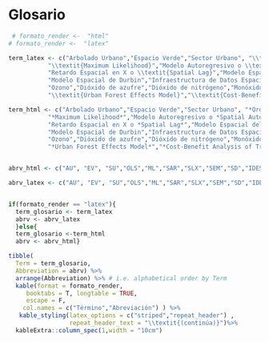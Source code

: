 

# Glosario {-}

```r

 # formato_render <-  "html"
# formato_render <-  "latex"

term_latex <- c("Arbolado Urbano","Espacio Verde","Sector Urbano", "\\textit{Ordinary Least-Square}",
           "\\textit{Maximum Likelihood}","Modelo Autoregresivo o \\textit{Spatial Autocorrelation}",
           "Retardo Espacial en X o \\textit{Spatial Lag}","Modelo Espacial del Error o \\textit{Spatial Error Model}",
           "Modelo Espacial de Durbin","Infraestructura de Datos Espaciales de Santiago de Cali","Plan de Ordenamiento Territorial","Estructura Ecológica Complementaria","\\textit{Web Feature Service}","Censo Arbóreo de Cali 2015","Censo de Población 2005 de Colombia","Lugares Especiales de Alojamiento","\\textit{Local indicators of spatial association}",
           "Ozono","Dióxido de azufre","Dióxido de nitrógeno","Monóxido de carbono","Pequeñas partículas sólidas o líquidas dispersas en la atmósfera, y cuyo diámetro aerodinámico es menor que 10 $\\mu$m",
           "\\textit{Urban Forest Effects Model}","\\textit{Cost-Benefit Analysis of Tree}")

term_html <- c("Arbolado Urbano","Espacio Verde","Sector Urbano", "*Ordinary Least-Square*",
           "*Maximum Likelihood*","Modelo Autoregresivo o *Spatial Autocorrelation*",
           "Retardo Espacial en X o *Spatial Lag*","Modelo Espacial del Error o *Spatial Error Model*",
           "Modelo Espacial de Durbin","Infraestructura de Datos Espaciales de Santiago de Cali","Plan de Ordenamiento Territorial","Estructura Ecológica Complementaria","*Web Feature Service*","Censo Arbóreo de Cali 2015","Censo de Población 2005 de Colombia","Lugares Especiales de Alojamiento","*Local indicators of spatial association*",
           "Ozono","Dióxido de azufre","Dióxido de nitrógeno","Monóxido de carbono","Pequeñas partículas sólidas o líquidas dispersas en la atmósfera\n con diámetro aerodinámico menor que 10 $\\mu$m",
           "*Urban Forest Effects Model*","*Cost-Benefit Analysis of Tree*")


abrv_html <- c("AU", "EV", "SU","OLS","ML","SAR","SLX","SEM","SD","IDESC","POT","EEC","WFS", "CA2015","CP2005","LEA","LISA","O~3~", "SO~2~", "NO~2~", "CO" , "PM~10~","UFORE","C-BAT")

abrv_latex <- c("AU", "EV", "SU","OLS","ML","SAR","SLX","SEM","SD","IDESC","POT","EEC","WFS", "CA2015","CP2005","LEA","LISA","O$_3$", "SO$_2$", "NO$_2$", "CO" , "PM$_{10}$","UFORE","C-BAT")


if(formato_render == "latex"){
  term_glosario <- term_latex
  abrv <- abrv_latex
  }else{
  term_glosario <-term_html
  abrv <- abrv_html}

tibble(
  Term = term_glosario,
  Abbreviation = abrv) %>%
  arrange(Abbreviation) %>% # i.e. alphabetical order by Term
  kable(format = formato_render,
     booktabs = T, longtable = TRUE,
     escape = F,
    col.names = c("Término","Abreviación") ) %>% 
   kable_styling(latex_options = c("striped","repeat_header") ,
                 repeat_header_text = "\\textit{(continúa)}")%>% 
  kableExtra::column_spec(1,width = "10cm")

```

